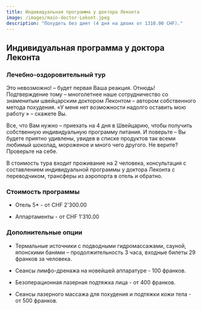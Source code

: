 ```yaml
---
title: Индивидуальная программа y доктора Леконта
image: /images/main-doctor-Lekont.jpeg
description: "Похудеть без диет (4 дня на двоих от 1310.00 CHF)."
---
```


## Индивидуальная программа y доктора Леконта

### Лечебно-оздоровительный тур

Это невозможно! – будет первая Ваша реакция. Отнюдь! Подтверждение тому – многолетнее наше сотрудничество со знаменитым швейцарским доктором Леконтом – автором собственного метода похудения. «У меня нет возможности надолго оставить мою работу » – скажете Вы.

Все, что Вам нужно – приехать на 4 дня в Швейцарию, чтобы получить собственную индивидуальную программу питания. И поверьте – Вы будете приятно удивлены, увидев в списке продуктов так всеми любимый шоколад, мороженое и много чего другого. Не верите? Проверьте на себе.

В стоимость тура входит проживание на 2 человека, консультация с составлением индивидуальной программы у доктора Леконта с переводчиком, трансферы из аэропорта в отель и обратно.

### Стоимость программы

- Отель 5\* - от CHF 2'300.00

- Аппартаменты - от CHF 1'310.00

### Дополнительные опции

- Термальные источники с подводными гидромассажами, сауной, японскими банями – продолжительность 3 часа, входные билеты 29 франков за человека.

- Сеансы лимфо-дренажа на новейшей аппаратуре - 100 франков.

- Безоперационная лазерная подтяжка лица - от 400 франков.

- Сеансы лазерного массажа для похудения и подтяжки кожи тела - от 500 франков.
